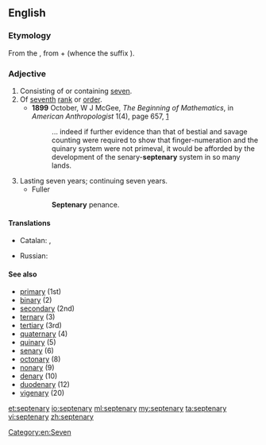 ==English==

===Etymology===
From the {{etyl|la|en}} {{term|septēnārius||consisting of seven each|lang=la}}, from {{term|septēnī||seven each”, “seven at a time|lang=la}} + {{term|-ārius|lang=la}} (whence the {{etyl|en|-}} suffix {{term|-ary|lang=en}}).

===Adjective===
{{en-adj|-}}

# Consisting of or containing [[seven]].
# Of [[seventh]] [[rank]] or [[order]].
#* '''1899''' October, W J McGee, ''The Beginning of Mathematics'', in ''American Anthropologist'' 1(4), page 657, [http://links.jstor.org/sici?sici=0002-7294%28189910%292%3A1%3A4%3C646%3ATBOM%3E2.0.CO%3B2-O]
#*: ... indeed if further evidence than that of bestial and savage counting were required to show that finger-numeration and the quinary system were not primeval, it would be afforded by the development of the senary-'''septenary''' system in so many lands.
# Lasting seven years; continuing seven years.
#* Fuller
#*: '''Septenary''' penance.

====Translations====
{{trans-top|of seventh rank or order}}
* Catalan: {{t-|ca|septenari|m}}, {{t-|ca|septenària|f}}
{{trans-mid}}
* Russian: {{t+|ru|семеричный}}
{{trans-bottom}}

====See also====
* [[primary]] (1st)
* [[binary]] (2)
* [[secondary]] (2nd)
* [[ternary]] (3)
* [[tertiary]] (3rd)
* [[quaternary]] (4)
* [[quinary]] (5)
* [[senary]] (6)
* [[octonary]] (8)
* [[nonary]] (9)
* [[denary]] (10)
* [[duodenary]] (12)
* [[vigenary]] (20)

[[Category:en:Seven]]

[[et:septenary]]
[[io:septenary]]
[[ml:septenary]]
[[my:septenary]]
[[ta:septenary]]
[[vi:septenary]]
[[zh:septenary]]